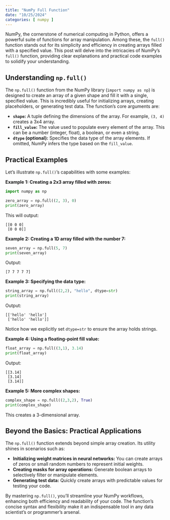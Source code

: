 ```yaml
---
title: "NumPy Full Function"
date: "10/25/2024"
categories: [ numpy ]
---
```



NumPy, the cornerstone of numerical computing in Python, offers a powerful suite of functions for array manipulation.  Among these, the `full()` function stands out for its simplicity and efficiency in creating arrays filled with a specified value. This post will delve into the intricacies of NumPy's `full()` function, providing clear explanations and practical code examples to solidify your understanding.


## Understanding `np.full()`

The `np.full()` function from the NumPy library (`import numpy as np`) is designed to create an array of a given shape and fill it with a single, specified value. This is incredibly useful for initializing arrays, creating placeholders, or generating test data.  The function's core arguments are:

* **`shape`:** A tuple defining the dimensions of the array.  For example, `(3, 4)` creates a 3x4 array.
* **`fill_value`:** The value used to populate every element of the array. This can be a number (integer, float), a boolean, or even a string.
* **`dtype` (optional):** Specifies the data type of the array elements. If omitted, NumPy infers the type based on the `fill_value`.


##  Practical Examples

Let's illustrate `np.full()`'s capabilities with some examples:

**Example 1: Creating a 2x3 array filled with zeros:**

```python
import numpy as np

zero_array = np.full((2, 3), 0)
print(zero_array)
```

This will output:

```
[[0 0 0]
 [0 0 0]]
```

**Example 2: Creating a 1D array filled with the number 7:**

```python
seven_array = np.full(5, 7)
print(seven_array)
```

Output:

```
[7 7 7 7 7]
```

**Example 3: Specifying the data type:**

```python
string_array = np.full((2,2), "hello", dtype=str)
print(string_array)
```

Output:

```
[['hello' 'hello']
 ['hello' 'hello']]
```

Notice how we explicitly set `dtype=str` to ensure the array holds strings.


**Example 4:  Using a floating-point fill value:**

```python
float_array = np.full((3,1), 3.14)
print(float_array)
```

Output:

```
[[3.14]
 [3.14]
 [3.14]]
```


**Example 5: More complex shapes:**

```python
complex_shape = np.full((2,3,2), True)
print(complex_shape)

```

This creates a 3-dimensional array.


## Beyond the Basics:  Practical Applications

The `np.full()` function extends beyond simple array creation. Its utility shines in scenarios such as:

* **Initializing weight matrices in neural networks:**  You can create arrays of zeros or small random numbers to represent initial weights.
* **Creating masks for array operations:**  Generate boolean arrays to selectively filter or manipulate elements.
* **Generating test data:** Quickly create arrays with predictable values for testing your code.


By mastering `np.full()`, you'll streamline your NumPy workflows, enhancing both efficiency and readability of your code.  The function's concise syntax and flexibility make it an indispensable tool in any data scientist's or programmer's arsenal.

